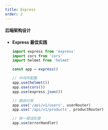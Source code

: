 ```yaml
---
title: Express
order: 2
---
```


#### 后端架构设计

- **Express 最佳实践**
  ```typescript
  import express from 'express'
  import cors from 'cors'
  import helmet from 'helmet'

  const app = express()

  // 中间件配置
  app.use(helmet())
  app.use(cors())
  app.use(express.json())

  // 路由分层
  app.use('/api/v1/users', userRouter)
  app.use('/api/v1/products', productRouter)

  // 统一错误处理
  app.use(errorHandler)
  ```
